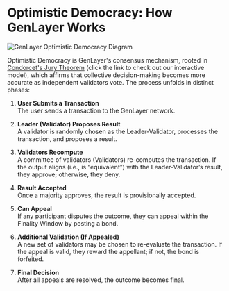 # Optimistic Democracy: How GenLayer Works

<img src="/studio/diagram main.jpg" alt="GenLayer Optimistic Democracy Diagram" />

Optimistic Democracy is GenLayer's consensus mechanism, rooted in [Condorcet's Jury Theorem](https://jury-theorem.genlayer.com/) (click the link to check out our interactive model), which affirms that collective decision-making becomes more accurate as independent validators vote. The process unfolds in distinct phases:

1. **User Submits a Transaction** <br />
The user sends a transaction to the GenLayer network.

2. **Leader (Validator) Proposes Result** <br />
A validator is randomly chosen as the Leader-Validator, processes the transaction, and proposes a result.

3. **Validators Recompute** <br />
A committee of validators (Validators) re-computes the transaction. If the output aligns (i.e., is “equivalent”) with the Leader-Validator’s result, they approve; otherwise, they deny.

4. **Result Accepted** <br />
Once a majority approves, the result is provisionally accepted.

5. **Can Appeal** <br />
If any participant disputes the outcome, they can appeal within the Finality Window by posting a bond.

6. **Additional Validation (If Appealed)** <br />
A new set of validators may be chosen to re-evaluate the transaction. If the appeal is valid, they reward the appellant; if not, the bond is forfeited.

7. **Final Decision** <br />
After all appeals are resolved, the outcome becomes final.
